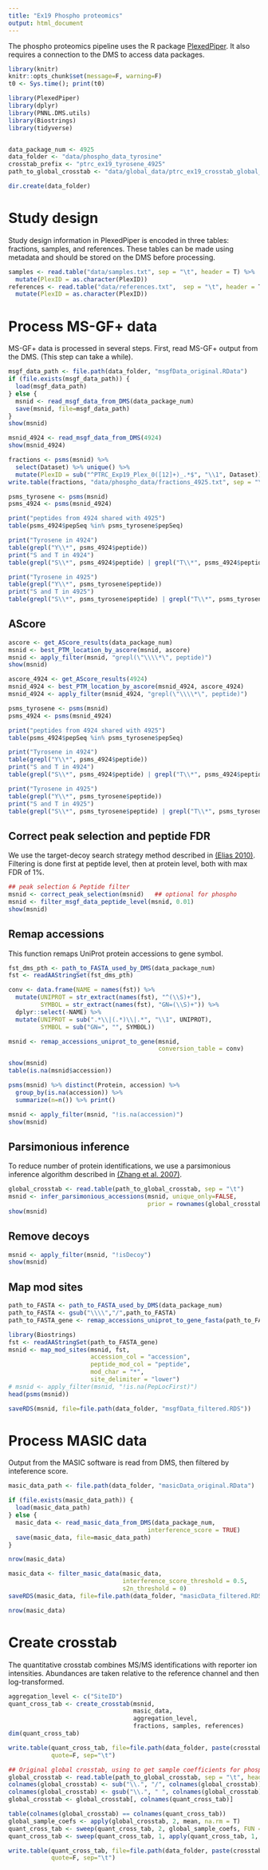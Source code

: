 ---
title: "Ex19 Phospho proteomics"
output: html_document
---

The phospho proteomics pipeline uses the R package [PlexedPiper](https://github.com/vladpetyuk/PlexedPiper). It also requires a connection to the DMS to access data packages.

```{r, echo=F}
library(knitr)
knitr::opts_chunk$set(message=F, warning=F)
t0 <- Sys.time(); print(t0)
```

```{r setup}
library(PlexedPiper)
library(dplyr)
library(PNNL.DMS.utils)
library(Biostrings)
library(tidyverse)


data_package_num <- 4925
data_folder <- "data/phospho_data_tyrosine"
crosstab_prefix <- "ptrc_ex19_tyrosene_4925"
path_to_global_crosstab <- "data/global_data/ptrc_ex19_crosstab_global_gene_original.txt"

dir.create(data_folder)

```



# Study design

Study design information in PlexedPiper is encoded in three tables: fractions, samples, and references. 
These tables can be made using metadata and should be stored on the DMS before processing.


```{r read_study_design}
samples <- read.table("data/samples.txt", sep = "\t", header = T) %>%
  mutate(PlexID = as.character(PlexID))
references <- read.table("data/references.txt",  sep = "\t", header = T) %>%
  mutate(PlexID = as.character(PlexID))

```


# Process MS-GF+ data

MS-GF+ data is processed in several steps. First, read MS-GF+ output from the DMS. (This step can take a while).

```{r read_msgf_data}
msgf_data_path <- file.path(data_folder, "msgfData_original.RData")
if (file.exists(msgf_data_path)) {
  load(msgf_data_path)
} else {
  msnid <- read_msgf_data_from_DMS(data_package_num)
  save(msnid, file=msgf_data_path)
}
show(msnid)

msnid_4924 <- read_msgf_data_from_DMS(4924)
show(msnid_4924)

fractions <- psms(msnid) %>%
  select(Dataset) %>% unique() %>%
  mutate(PlexID = sub("^PTRC_Exp19_Plex_0([12]+)_.*$", "\\1", Dataset))
write.table(fractions, "data/phospho_data/fractions_4925.txt", sep = "\t", quote = F, row.names = F)

```


```{r}
psms_tyrosene <- psms(msnid)
psms_4924 <- psms(msnid_4924)

print("peptides from 4924 shared with 4925")
table(psms_4924$pepSeq %in% psms_tyrosene$pepSeq)

print("Tyrosene in 4924")
table(grepl("Y\\*", psms_4924$peptide))
print("S and T in 4924")
table(grepl("S\\*", psms_4924$peptide) | grepl("T\\*", psms_4924$peptide))

print("Tyrosene in 4925")
table(grepl("Y\\*", psms_tyrosene$peptide))
print("S and T in 4925")
table(grepl("S\\*", psms_tyrosene$peptide) | grepl("T\\*", psms_tyrosene$peptide))

```



## AScore


```{r ascore}
ascore <- get_AScore_results(data_package_num)
msnid <- best_PTM_location_by_ascore(msnid, ascore)
msnid <- apply_filter(msnid, "grepl(\"\\\\*\", peptide)")
show(msnid)

ascore_4924 <- get_AScore_results(4924)
msnid_4924 <- best_PTM_location_by_ascore(msnid_4924, ascore_4924)
msnid_4924 <- apply_filter(msnid_4924, "grepl(\"\\\\*\", peptide)")

psms_tyrosene <- psms(msnid)
psms_4924 <- psms(msnid_4924)

print("peptides from 4924 shared with 4925")
table(psms_4924$pepSeq %in% psms_tyrosene$pepSeq)

print("Tyrosene in 4924")
table(grepl("Y\\*", psms_4924$peptide))
print("S and T in 4924")
table(grepl("S\\*", psms_4924$peptide) | grepl("T\\*", psms_4924$peptide))

print("Tyrosene in 4925")
table(grepl("Y\\*", psms_tyrosene$peptide))
print("S and T in 4925")
table(grepl("S\\*", psms_tyrosene$peptide) | grepl("T\\*", psms_tyrosene$peptide))

```


## Correct peak selection and peptide FDR
We use the target-decoy search strategy method described in [(Elias 2010)](https://www.ncbi.nlm.nih.gov/pmc/articles/PMC2922680/). 
Filtering is done first at peptide level, then at protein level, both with max FDR of 1%.


```{r}
## peak selection & Peptide filter
msnid <- correct_peak_selection(msnid)   ## optional for phospho
msnid <- filter_msgf_data_peptide_level(msnid, 0.01)
show(msnid)

```


## Remap accessions

This function remaps UniProt protein accessions to gene symbol.

```{r create_conversion_table}
fst_dms_pth <- path_to_FASTA_used_by_DMS(data_package_num)
fst <- readAAStringSet(fst_dms_pth)

conv <- data.frame(NAME = names(fst)) %>%
  mutate(UNIPROT = str_extract(names(fst), "^(\\S)+"),
         SYMBOL = str_extract(names(fst), "GN=(\\S)+")) %>%
  dplyr::select(-NAME) %>%
  mutate(UNIPROT = sub(".*\\|(.*)\\|.*", "\\1", UNIPROT),
         SYMBOL = sub("GN=", "", SYMBOL))

msnid <- remap_accessions_uniprot_to_gene(msnid,
                                          conversion_table = conv)

show(msnid)
table(is.na(msnid$accession))

psms(msnid) %>% distinct(Protein, accession) %>%
  group_by(is.na(accession)) %>%
  summarize(n=n()) %>% print()

msnid <- apply_filter(msnid, "!is.na(accession)")
show(msnid)
```


## Parsimonious inference

To reduce number of protein identifications, we use a parsimonious inference algorithm described in 
[(Zhang et al. 2007)](https://www.ncbi.nlm.nih.gov/pmc/articles/PMC2810678/).


```{r parsimonious_inference}
global_crosstab <- read.table(path_to_global_crosstab, sep = "\t")
msnid <- infer_parsimonious_accessions(msnid, unique_only=FALSE,
                                       prior = rownames(global_crosstab))
show(msnid)

```


## Remove decoys


```{r apply_decoy_filter}
msnid <- apply_filter(msnid, "!isDecoy")
show(msnid)

```


## Map mod sites


```{r map_mod_sites}
path_to_FASTA <- path_to_FASTA_used_by_DMS(data_package_num)
path_to_FASTA <- gsub("\\\\","/",path_to_FASTA)
path_to_FASTA_gene <- remap_accessions_uniprot_to_gene_fasta(path_to_FASTA)

library(Biostrings)
fst <- readAAStringSet(path_to_FASTA_gene)
msnid <- map_mod_sites(msnid, fst, 
                       accession_col = "accession", 
                       peptide_mod_col = "peptide", 
                       mod_char = "*",
                       site_delimiter = "lower")
# msnid <- apply_filter(msnid, "!is.na(PepLocFirst)")
head(psms(msnid))

saveRDS(msnid, file=file.path(data_folder, "msgfData_filtered.RDS"))

```


# Process MASIC data

Output from the MASIC software is read from DMS, then filtered by inteference score.


```{r read_masic}
masic_data_path <- file.path(data_folder, "masicData_original.RData")

if (file.exists(masic_data_path)) {
  load(masic_data_path)
} else {
  masic_data <- read_masic_data_from_DMS(data_package_num,
                                       interference_score = TRUE)
  save(masic_data, file=masic_data_path)
}

nrow(masic_data)

```


```{r filter_masic}
masic_data <- filter_masic_data(masic_data,
                                interference_score_threshold = 0.5,
                                s2n_threshold = 0)
saveRDS(masic_data, file=file.path(data_folder, "masicData_filtered.RDS"))

nrow(masic_data)
```


# Create crosstab

The quantitative crosstab combines MS/MS identifications with reporter ion intensities. 
Abundances are taken relative to the reference channel and then log-transformed.


```{r create_phospho_site_crosstab}
aggregation_level <- c("SiteID")
quant_cross_tab <- create_crosstab(msnid, 
                                   masic_data, 
                                   aggregation_level, 
                                   fractions, samples, references)
dim(quant_cross_tab)

write.table(quant_cross_tab, file=file.path(data_folder, paste(crosstab_prefix, "crosstab_tyrosine_4925_phospho_SiteID_original.txt", sep="_")),
            quote=F, sep="\t")
```


```{r}
## Original global crosstab, using to get sample coefficients for phospho.
global_crosstab <- read.table(path_to_global_crosstab, sep = "\t", header = T)
colnames(global_crosstab) <- sub("\\.", "/", colnames(global_crosstab))
colnames(global_crosstab) <- gsub("\\.", " ", colnames(global_crosstab))
global_crosstab <- global_crosstab[, colnames(quant_cross_tab)]

table(colnames(global_crosstab) == colnames(quant_cross_tab))
global_sample_coefs <- apply(global_crosstab, 2, mean, na.rm = T)
quant_cross_tab <- sweep(quant_cross_tab, 2, global_sample_coefs, FUN = '-')  ##USING GLOBAL COEFFCIENTS
quant_cross_tab <- sweep(quant_cross_tab, 1, apply(quant_cross_tab, 1, mean, na.rm = T), FUN = '-')

write.table(quant_cross_tab, file=file.path(data_folder, paste(crosstab_prefix, "crosstab_tyrisine_4925_phospho_SiteID_median_centered.txt", sep="_")),
            quote=F, sep="\t")
```



```{r}


```



